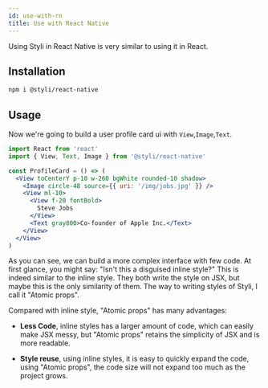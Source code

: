 ```yaml
---
id: use-with-rn
title: Use with React Native
---
```



Using Styli in React Native is very similar to using it in React.

## Installation

```bash
npm i @styli/react-native
```

## Usage

Now we're going to build a user profile card ui with `View`,`Image`,`Text`.

```jsx
import React from 'react'
import { View, Text, Image } from '@styli/react-native'

const ProfileCard = () => (
  <View toCenterY p-10 w-260 bgWhite rounded-10 shadow>
    <Image circle-48 source={{ uri: '/img/jobs.jpg' }} />
    <View ml-10>
      <View f-20 fontBold>
        Steve Jobs
      </View>
      <Text gray800>Co-founder of Apple Inc.</Text>
    </View>
  </View>
)
```

As you can see, we can build a more complex interface with few code. At first glance, you might say: "Isn't this a disguised inline style?" This is indeed similar to the inline style. They both write the style on JSX, but maybe this is the only similarity of them. The way to writing styles of Styli, I call it "Atomic props".

Compared with inline style, "Atomic props" has many advantages:

- **Less Code**, inline styles has a larger amount of code, which can easily make JSX messy, but "Atomic props" retains the simplicity of JSX and is more readable.

- **Style reuse**, using inline styles, it is easy to quickly expand the code, using "Atomic props", the code size will not expand too much as the project grows.
